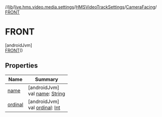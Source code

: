 //[lib](../../../../../index)/[live.hms.video.media.settings](../../../index)/[HMSVideoTrackSettings](../../index)/[CameraFacing](../index)/[FRONT](index)

# FRONT

[androidJvm]\
[FRONT](index)()

## Properties

| Name               | Summary                                                                                                              |
| ------------------ | -------------------------------------------------------------------------------------------------------------------- |
| [name](name)       | [androidJvm]<br />val [name](name): [String](https://kotlinlang.org/api/latest/jvm/stdlib/kotlin/-string/index.html) |
| [ordinal](ordinal) | [androidJvm]<br />val [ordinal](ordinal): [Int](https://kotlinlang.org/api/latest/jvm/stdlib/kotlin/-int/index.html) |
